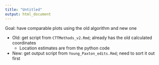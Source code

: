```yaml
---
title: "Untitled"
output: html_document
---
```


Goal: have comparable plots using the old algorithm and new one

 - Old: get script from `CTTMethods_v2.Rmd`; already has the old calculated coordinates
    - Location estimates are from the python code
 - New: get output script from `Young_Paxton_edits.Rmd`; need to sort it out first